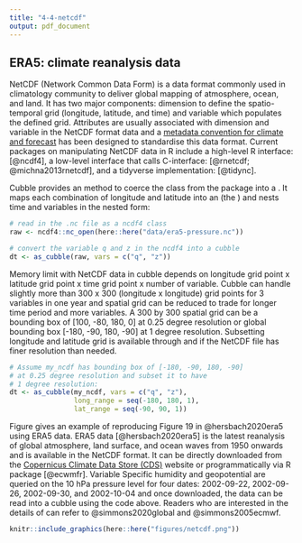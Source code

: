 ```yaml
---
title: "4-4-netcdf"
output: pdf_document
---
```



## ERA5: climate reanalysis data

NetCDF (Network Common Data Form) is a data format commonly used in climatology community to deliver global mapping of atmosphere, ocean, and land. It has two major components: dimension to define the spatio-temporal grid (longitude, latitude, and time) and variable which populates the defined grid. Attributes are usually associated with dimension and variable in the NetCDF format data and a [metadata convention for climate and forecast](http://cfconventions.org/) has been designed to standardise this data format. Current packages on manipulating NetCDF data in R include a high-level R interface: \pkg{ncdf4} [@ncdf4], a low-level interface that calls C-interface: \pkg{RNetCDF} [@rnetcdf; @michna2013rnetcdf], and a tidyverse implementation: \pkg{tidync} [@tidync].

Cubble provides an \code{as_cubble()} method to coerce the \code{ncdf4} class from the \pkg{ncdf4} package into a \code{cubble}. It maps each combination of longitude and latitude into an \code{id} (the \code{key}) and nests time and variables in the nested form:

```r
# read in the .nc file as a ncdf4 class
raw <- ncdf4::nc_open(here::here("data/era5-pressure.nc"))

# convert the variable q and z in the ncdf4 into a cubble
dt <- as_cubble(raw, vars = c("q", "z"))
```

Memory limit with NetCDF data in cubble depends on longitude grid point x latitude grid point x time grid point x number of variable. Cubble can handle slightly more than 300 x 300 (longitude x longitude) grid points for 3 variables in one year and spatial grid can be reduced to trade for longer time period and more variables. A 300 by 300 spatial grid can be a bounding box of [100, -80, 180, 0] at 0.25 degree resolution or global bounding box [-180, -90, 180, -90] at 1 degree resolution. Subsetting longitude and latitude grid is available through \code{long_range} and \code{lat_range} if the NetCDF file has finer resolution than needed.

```r
# Assume my_ncdf has bounding box of [-180, -90, 180, -90] 
# at 0.25 degree resolution and subset it to have 
# 1 degree resolution:
dt <- as_cubble(my_ncdf, vars = c("q", "z"), 
                long_range = seq(-180, 180, 1), 
                lat_range = seq(-90, 90, 1))
```

Figure \ref{fig:netcdf} gives an example of reproducing Figure 19 in @hersbach2020era5 using ERA5 data. ERA5 data [@hersbach2020era5] is the latest reanalysis of global atmosphere, land surface, and ocean waves from 1950 onwards and is available in the NetCDF format. It can be directly downloaded from the [Copernicus Climate Data Store (CDS)](https://cds.climate.copernicus.eu/cdsapp#!/dataset/reanalysis-era5-pressure-levels?tab=overview) website or programmatically via R package \pkg{ecmwfr} [@ecwmfr]. Variable Specific humidity and geopotential are queried on the 10 hPa pressure level for four dates: 2002-09-22, 2002-09-26, 2002-09-30, and 2002-10-04 and once downloaded, the data can be read into a cubble using the code above. Readers who are interested in the details of can refer to @simmons2020global and @simmons2005ecmwf.

```r
knitr::include_graphics(here::here("figures/netcdf.png"))
```

